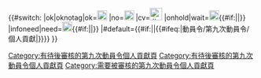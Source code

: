 {{#switch:{{{1|}}}
|ok|oknotag|ok=[[File:Pictogram_voting_keep-green.svg|20px|{{{4|此條目已通過審核}}}]]
|no=</del>[[File:Pictogram_voting_delete.svg|20px|{{{4|此條目不通過審核，{{#if:{{{info|}}}|詳見主持人的信息|可能是不達要求或其他原因}}}}}]]
|cv=</del>[[File:Copyright-problem.svg|25px|此條目侵權，資格已被取消{{#if:{{{info|}}}|，詳見主持人留下的信息}}]]
|onhold|wait=[[File:Pictogram_voting_wait.svg|20px|{{{4|資格審核中，請稍等{{#if:{{{info|}}}|，詳見主持人留下的信息}}}}}]]{{#if:{{{sample|}}}||[[Category:有待後審核的第九次動員令個人貢獻頁]]}}
|infoneed|need=[[File:Pictogram_voting_question.svg|20px|{{{4|請提供要求的資料{{#if:{{{info|}}}|，詳見主持人留下的信息}}}}}]]{{#if:{{{sample|}}}||[[Category:有待後審核的第九次動員令個人貢獻頁]]}}
|#default={{#if:{{{sample|}}}||{{#ifeq:{{BASEPAGENAME}}|動員令/第九次動員令/個人貢獻|[[Category:需要被審核的第九次動員令個人貢獻頁]]}}}}
}}